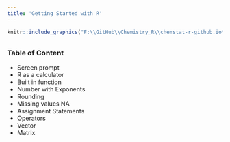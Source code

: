 ```yaml
---
title: 'Getting Started with R'
---
```


```r
knitr::include_graphics("F:\\GitHub\\Chemistry_R\\chemstat-r-github.io\\Image\\empty_banner.png")
```
<div style="margin-bottom:30px;">
</div>


### Table of Content

<div style="margin-bottom:15px;">
</div>

-	Screen prompt
-	R as a calculator
-	Built in function
-	Number with Exponents
-	Rounding
-	Missing values NA
- Assignment Statements
-	Operators
-	Vector
-	Matrix
